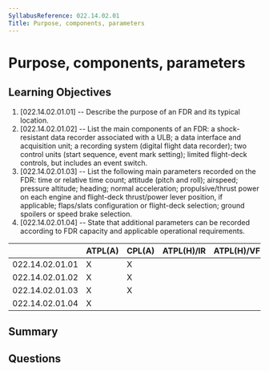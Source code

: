 ```yaml
---
SyllabusReference: 022.14.02.01
Title: Purpose, components, parameters
---
```


# Purpose, components, parameters

## Learning Objectives

1. [022.14.02.01.01] -- Describe the purpose of an FDR and its typical location.
2. [022.14.02.01.02] -- List the main components of an FDR: a shock-resistant
   data recorder associated with a ULB; a data interface and acquisition unit; a
   recording system (digital flight data recorder); two control units (start
   sequence, event mark setting); limited flight-deck controls, but includes an
   event switch.
3. [022.14.02.01.03] -- List the following main parameters recorded on the FDR:
   time or relative time count; attitude (pitch and roll); airspeed; pressure
   altitude; heading; normal acceleration; propulsive/thrust power on each
   engine and flight-deck thrust/power lever position, if applicable;
   flaps/slats configuration or flight-deck selection; ground spoilers or speed
   brake selection.
4. [022.14.02.01.04] -- State that additional parameters can be recorded
   according to FDR capacity and applicable operational requirements.

|                 | ATPL(A) | CPL(A) | ATPL(H)/IR | ATPL(H)/VFR | CPL(H) | IR  | CBIR(A) |
| --------------- | ------- | ------ | ---------- | ----------- | ------ | --- | ------- |
| 022.14.02.01.01 | X       | X      |            |             |        |     |         |
| 022.14.02.01.02 | X       | X      |            |             |        |     |         |
| 022.14.02.01.03 | X       | X      |            |             |        |     |         |
| 022.14.02.01.04 | X       |        |            |             |        |     |         |

## Summary

## Questions
